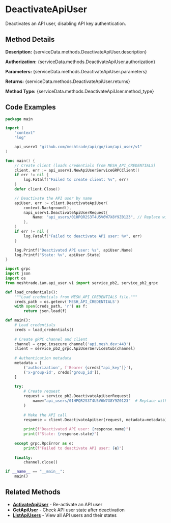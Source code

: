 # DeactivateApiUser

Deactivates an API user, disabling API key authentication.


## Method Details

**Description:** {serviceData.methods.DeactivateApiUser.description}

**Authorization:** {serviceData.methods.DeactivateApiUser.authorization}

**Parameters:** {serviceData.methods.DeactivateApiUser.parameters}

**Returns:** {serviceData.methods.DeactivateApiUser.returns}

**Method Type:** {serviceData.methods.DeactivateApiUser.method_type}

## Code Examples

<Tabs>
<TabItem value="go" label="Go">

```go title="deactivate-api-user.go"
package main

import (
	"context"
	"log"

	api_userv1 "github.com/meshtrade/api/go/iam/api_user/v1"
)

func main() {
	// Create client (loads credentials from MESH_API_CREDENTIALS)
	client, err := api_userv1.NewApiUserServiceGRPCClient()
	if err != nil {
		log.Fatalf("Failed to create client: %v", err)
	}
	defer client.Close()

	// Deactivate the API user by name
	apiUser, err := client.DeactivateApiUser(
		context.Background(),
		&api_userv1.DeactivateApiUserRequest{
			Name: "api_users/01HPQR2S3T4U5V6W7X8Y9Z0123", // Replace with actual API user name
		},
	)
	if err != nil {
		log.Fatalf("Failed to deactivate API user: %v", err)
	}

	log.Printf("Deactivated API user: %s", apiUser.Name)
	log.Printf("State: %v", apiUser.State)
}
```

</TabItem>
<TabItem value="python" label="Python">

```python title="deactivate-api-user.py"
import grpc
import json
import os
from meshtrade.iam.api_user.v1 import service_pb2, service_pb2_grpc

def load_credentials():
    """Load credentials from MESH_API_CREDENTIALS file."""
    creds_path = os.getenv('MESH_API_CREDENTIALS')
    with open(creds_path, 'r') as f:
        return json.load(f)

def main():
    # Load credentials
    creds = load_credentials()
    
    # Create gRPC channel and client
    channel = grpc.insecure_channel('api.mesh.dev:443')
    client = service_pb2_grpc.ApiUserServiceStub(channel)
    
    # Authentication metadata
    metadata = [
        ('authorization', f'Bearer {creds["api_key"]}'),
        ('x-group-id', creds['group_id']),
    ]
    
    try:
        # Create request
        request = service_pb2.DeactivateApiUserRequest(
            name="api_users/01HPQR2S3T4U5V6W7X8Y9Z0123"  # Replace with actual API user name
        )
        
        # Make the API call
        response = client.DeactivateApiUser(request, metadata=metadata)
        
        print(f"Deactivated API user: {response.name}")
        print(f"State: {response.state}")
        
    except grpc.RpcError as e:
        print(f"Failed to deactivate API user: {e}")
    
    finally:
        channel.close()

if __name__ == "__main__":
    main()
```

</TabItem>
</Tabs>

## Related Methods

- **[ActivateApiUser](./activate-api-user)** - Re-activate an API user
- **[GetApiUser](./get-api-user)** - Check API user state after deactivation
- **[ListApiUsers](./list-api-users)** - View all API users and their states
